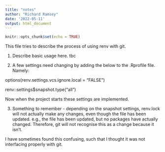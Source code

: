 ```yaml
---
title: "notes"
author: "Richard Ramsey"
date: '2022-05-11'
output: html_document
---
```


```r
knitr::opts_chunk$set(echo = TRUE)
```

This file tries to describe the process of using renv with git.


1. Describe basic usage here. tbc

2. A few settings need changing by adding the below to the .Rprofile file. Namely:

options(renv.settings.vcs.ignore.local = "FALSE") 

<!-- this stops ignoring local files and means that the renv.lock file will also be inder version control -->

renv::settings$snapshot.type("all") 

<!-- this means that all packages are recorded in snapshot, rather than the default, which is clever and uses renv::dependencies, but may also miss things. Hence, opt for the conservative approach. -->

Now when the project starts these settings are implemented.

3. Something to remember - depending on the snapshot settings, renv.lock will not actually make any changes, even though the file has been updated. e.g., the file has been updated, but no packages have actually changed. Therefore, git will not recognise this as a change because it isn't. 

I have sometimes found this confusing, such that I thought it was not interfacing properly with git.